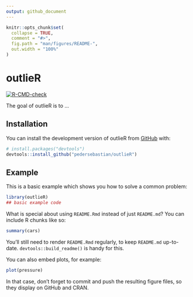 ```yaml
---
output: github_document
---
```


<!-- README.md is generated from README.Rmd. Please edit that file -->

```r
knitr::opts_chunk$set(
  collapse = TRUE,
  comment = "#>",
  fig.path = "man/figures/README-",
  out.width = "100%"
)
```

# outlieR

<!-- badges: start -->
[![R-CMD-check](https://github.com/pedersebastian/outlieR/actions/workflows/R-CMD-check.yaml/badge.svg)](https://github.com/pedersebastian/outlieR/actions/workflows/R-CMD-check.yaml)
<!-- badges: end -->

The goal of outlieR is to ...

## Installation

You can install the development version of outlieR from [GitHub](https://github.com/) with:

``` r
# install.packages("devtools")
devtools::install_github("pedersebastian/outlieR")
```

## Example

This is a basic example which shows you how to solve a common problem:

```r
library(outlieR)
## basic example code
```

What is special about using `README.Rmd` instead of just `README.md`? You can include R chunks like so:

```r
summary(cars)
```

You'll still need to render `README.Rmd` regularly, to keep `README.md` up-to-date. `devtools::build_readme()` is handy for this.

You can also embed plots, for example:

```r
plot(pressure)
```

In that case, don't forget to commit and push the resulting figure files, so they display on GitHub and CRAN.
